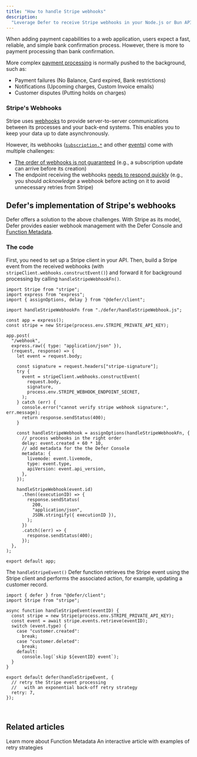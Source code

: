 ```yaml
---
title: "How to handle Stripe webhooks"
description:
  "Leverage Defer to receive Stripe webhooks in your Node.js or Bun API"
---
```


When adding payment capabilities to a web application, users expect a fast,
reliable, and simple bank confirmation process. However, there is more to
payment processing than bank confirmation.

More complex
[payment processing](https://stripe.com/fr-my/resources/more/payment-application-program-interfaces-apis?__#what-is-a-payment-api)
is normally pushed to the background, such as:

- Payment failures (No Balance, Card expired, Bank restrictions)
- Notifications (Upcoming charges, Custom Invoice emails)
- Customer disputes (Putting holds on charges)

### Stripe's Webhooks

Stripe uses [webhooks](https://stripe.com/docs/webhooks) to provide
server-to-server communications between its processes and your back-end systems.
This enables you to keep your data up to date asynchronously.

However, its webhooks ([`subscription.*`](https://stripe.com/docs/subscriptions)
and other [events](https://stripe.com/docs/cli/trigger#trigger-event)) come with
multiple challenges:

- [The order of webhooks is not guaranteed](https://stripe.com/docs/webhooks#event-ordering)
  (e.g., a subscription update can arrive before its creation)
- The endpoint receiving the webhooks
  [needs to respond quickly](https://stripe.com/docs/webhooks#acknowledge-events-immediately)
  (e.g., you should _acknowledge_ a webhook before acting on it to avoid
  unnecessary retries from Stripe)

## **Defer's implementation of Stripe's webhooks**

Defer offers a solution to the above challenges. With Stripe as its model, Defer
provides easier webhook management with the Defer Console and
[Function Metadata](https://docs.defer.run/features/metadata).

### The code

First, you need to set up a Stripe client in your API. Then, build a Stripe
event from the received webhooks (with `stripeClient.webhooks.constructEvent()`)
and forward it for background processing by calling `handleStripeWebhookFn()`.

```tsx src/app.js
import Stripe from "stripe";
import express from "express";
import { assignOptions, delay } from "@defer/client";

import handleStripeWebhookFn from "./defer/handleStripeWebhook.js";

const app = express();
const stripe = new Stripe(process.env.STRIPE_PRIVATE_API_KEY);

app.post(
  "/webhook",
  express.raw({ type: "application/json" }),
  (request, response) => {
    let event = request.body;

    const signature = request.headers["stripe-signature"];
    try {
      event = stripeClient.webhooks.constructEvent(
        request.body,
        signature,
        process.env.STRIPE_WEBHOOK_ENDPOINT_SECRET,
      );
    } catch (err) {
      console.error("cannot verify stripe webhook signature:", err.message);
      return response.sendStatus(400);
    }

    const handleStripeWebhook = assignOptions(handleStripeWebhookFn, {
      // process webhooks in the right order
      delay: event.created + 60 * 10,
      // add metadata for the the Defer Console
      metadata: {
        livemode: event.livemode,
        type: event.type,
        apiVersion: event.api_version,
      },
    });

    handleStripeWebhook(event.id)
      .then((executionID) => {
        response.sendStatus(
          200,
          "application/json",
          JSON.stringify({ executionID }),
        );
      })
      .catch((err) => {
        response.sendStatus(400);
      });
  },
);

export default app;
```

The `handleStripeEvent()` Defer function retrieves the Stripe event using the
Stripe client and performs the associated action, for example, updating a
customer record.

```tsx src/defer/handleStripeWebhook.js
import { defer } from "@defer/client";
import Stripe from "stripe";

async function handleStripeEvent(eventID) {
  const stripe = new Stripe(process.env.STRIPE_PRIVATE_API_KEY);
  const event = await stripe.events.retrieve(eventID);
  switch (event.type) {
    case "customer.created":
      break;
    case "customer.deleted":
      break;
    default:
      console.log(`skip ${eventID} event`);
  }
}

export default defer(handleStripeEvent, {
  // retry the Stripe event processing
  //   with an exponential back-off retry strategy
  retry: 7,
});
```

<br />

## Related articles

<CardGroup cols={1}>
  <Card
    title="Advanced Execution filtering with Metadata"
    icon={"book"}
    iconType={"light"}
    href="https://www.defer.run/blog/function-metadata"
  >
    Learn more about Function Metadata
  </Card>
  <Card
    title="A deep dive into Function's retry strategies"
    icon={"book"}
    iconType={"light"}
    href="https://www.defer.run/blog/function-retry-strategies"
  >
    An interactive article with examples of retry strategies
  </Card>
</CardGroup>
